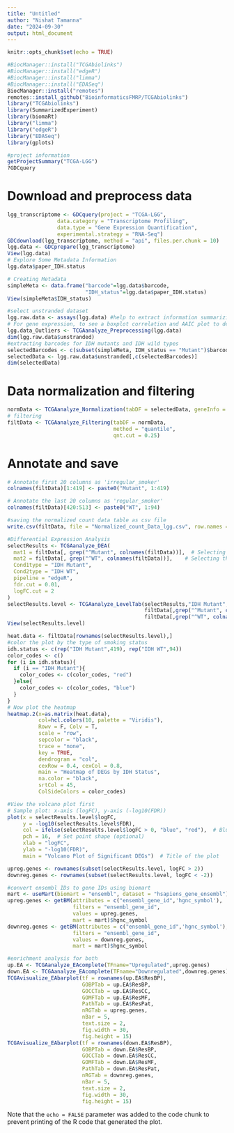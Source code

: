 ```yaml
---
title: "Untitled"
author: "Nishat Tamanna"
date: "2024-09-30"
output: html_document
---
```


```r
knitr::opts_chunk$set(echo = TRUE)
```

```r
#BiocManager::install("TCGAbiolinks")
#BiocManager::install("edgeR")
#BiocManager::install("limma")
#BiocManager::install("EDASeq")
BiocManager::install("remotes")
remotes::install_github("BioinformaticsFMRP/TCGAbiolinks")
library("TCGAbiolinks")
library(SummarizedExperiment)
library(biomaRt)
library("limma")
library("edgeR")
library("EDASeq")
library(gplots)

#project information
getProjectSummary("TCGA-LGG")
?GDCquery
```

# Download and preprocess data
```r
lgg_transcriptome <- GDCquery(project = "TCGA-LGG",
                data.category = "Transcriptome Profiling",
                data.type = "Gene Expression Quantification",
                experimental.strategy = "RNA-Seq")
GDCdownload(lgg_transcriptome, method = "api", files.per.chunk = 10)
lgg.data <- GDCprepare(lgg_transcriptome)
View(lgg.data)
# Explore Some Metadata Information
lgg.data$paper_IDH.status
```
```r
# Creating Metadata
simpleMeta <- data.frame("barcode"=lgg.data$barcode,
                         "IDH_status"=lgg.data$paper_IDH.status)
View(simpleMeta$IDH_status)
```
```r
#select unstranded dataset
lgg.raw.data <- assays(lgg.data) #help to extract information summarizing the experiment
# For gene expression, to see a boxplot correlation and AAIC plot to define outliers
lgg.data_Outliers <- TCGAanalyze_Preprocessing(lgg.data)
dim(lgg.raw.data$unstranded)
#extracting barcodes for IDH mutants and IDH wild types
selectedBarcodes <- c(subset(simpleMeta, IDH_status == "Mutant")$barcode, subset(simpleMeta, IDH_status == "WT")$barcode)
selectedData <- lgg.raw.data$unstranded[,c(selectedBarcodes)]
dim(selectedData)
```

# Data normalization and filtering
```r
normData <- TCGAanalyze_Normalization(tabDF = selectedData, geneInfo = geneInfoHT, method = "geneLength")
# filtering
filtData <- TCGAanalyze_Filtering(tabDF = normData,
                                  method = "quantile",
                                  qnt.cut = 0.25)
```

# Annotate and save
```r
# Annotate first 20 columns as 'irregular_smoker'
colnames(filtData)[1:419] <- paste0("Mutant", 1:419)

# Annotate the last 20 columns as 'regular_smoker'
colnames(filtData)[420:513] <- paste0("WT", 1:94)

#saving the normalized count data table as csv file
write.csv(filtData, file = "Normalized_count_Data_lgg.csv", row.names = TRUE)
```


```r
#Differential Expression Analysis
selectResults <- TCGAanalyze_DEA(
  mat1 = filtData[, grep("^Mutant", colnames(filtData))],  # Selecting the 'irregular_smoker' columns
  mat2 = filtData[, grep("^WT", colnames(filtData))],    # Selecting the 'regular_smoker' columns
  Cond1type = "IDH Mutant",
  Cond2type = "IDH WT",
  pipeline = "edgeR",
  fdr.cut = 0.01,
  logFC.cut = 2
)
selectResults.level <- TCGAanalyze_LevelTab(selectResults,"IDH Mutant", "IDH WT",
                                            filtData[,grep("^Mutant", colnames(filtData))],
                                            filtData[,grep("^WT", colnames(filtData))])
View(selectResults.level)
```


```r
heat.data <- filtData[rownames(selectResults.level),]
#color the plot by the type of smoking status
idh.status <- c(rep("IDH Mutant",419), rep("IDH WT",94))
color_codes <- c()
for (i in idh.status){
  if (i == "IDH Mutant"){
    color_codes <- c(color_codes, "red")
  }else{
    color_codes <- c(color_codes, "blue")
  }
}
# Now plot the heatmap
heatmap.2(x=as.matrix(heat.data),
          col=hcl.colors(10, palette = "Viridis"),
          Rowv = F, Colv = T,
          scale = "row",
          sepcolor = "black",
          trace = "none",
          key = TRUE,
          dendrogram = "col",
          cexRow = 0.4, cexCol = 0.8,
          main = "Heatmap of DEGs by IDH Status",
          na.color = "black",
          srtCol = 45,
          ColSideColors = color_codes)
```


```r
#View the volcano plot first
# Sample plot: x-axis (logFC), y-axis (-log10(FDR))
plot(x = selectResults.level$logFC, 
     y = -log10(selectResults.level$FDR),
     col = ifelse(selectResults.level$logFC > 0, "blue", "red"),  # Blue for positive, red for negative
     pch = 16,  # Set point shape (optional)
     xlab = "logFC", 
     ylab = "-log10(FDR)",
     main = "Volcano Plot of Significant DEGs")  # Title of the plot
```


```r
upreg.genes <- rownames(subset(selectResults.level, logFC > 2))
downreg.genes <- rownames(subset(selectResults.level, logFC < -2))

#convert ensembl IDs to gene IDs using biomart
mart <- useMart(biomart = "ensembl", dataset = "hsapiens_gene_ensembl")
upreg.genes <- getBM(attributes = c("ensembl_gene_id",'hgnc_symbol'),
                     filters = "ensembl_gene_id",
                     values = upreg.genes,
                     mart = mart)$hgnc_symbol
downreg.genes <- getBM(attributes = c("ensembl_gene_id",'hgnc_symbol'),
                     filters = "ensembl_gene_id",
                     values = downreg.genes,
                     mart = mart)$hgnc_symbol
```


```r
#enrichment analysis for both
up.EA <- TCGAanalyze_EAcomplete(TFname="Upregulated",upreg.genes)
down.EA <- TCGAanalyze_EAcomplete(TFname="Downregulated",downreg.genes)
TCGAvisualize_EAbarplot(tf = rownames(up.EA$ResBP),
                        GOBPTab = up.EA$ResBP,
                        GOCCTab = up.EA$ResCC,
                        GOMFTab = up.EA$ResMF,
                        PathTab = up.EA$ResPat,
                        nRGTab = upreg.genes,
                        nBar = 5,
                        text.size = 2,
                        fig.width = 30,
                        fig.height = 15)
TCGAvisualize_EAbarplot(tf = rownames(down.EA$ResBP),
                        GOBPTab = down.EA$ResBP,
                        GOCCTab = down.EA$ResCC,
                        GOMFTab = down.EA$ResMF,
                        PathTab = down.EA$ResPat,
                        nRGTab = downreg.genes,
                        nBar = 5,
                        text.size = 2,
                        fig.width = 30,
                        fig.height = 15)
```

Note that the `echo = FALSE` parameter was added to the code chunk to prevent printing of the R code that generated the plot.
